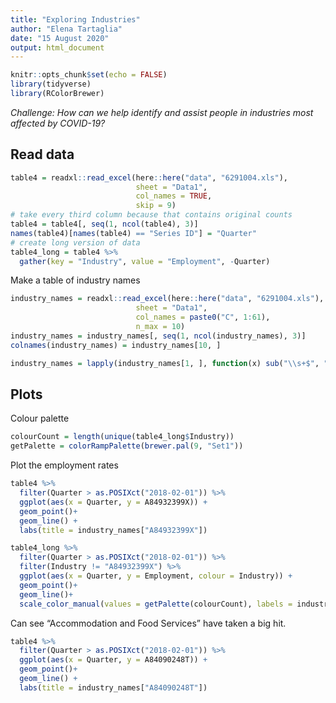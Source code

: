 ```yaml
---
title: "Exploring Industries"
author: "Elena Tartaglia"
date: "15 August 2020"
output: html_document
---
```


```r
knitr::opts_chunk$set(echo = FALSE)
library(tidyverse)
library(RColorBrewer)
```

*Challenge: How can we help identify and assist people in industries most affected by COVID-19?*

## Read data

```r
table4 = readxl::read_excel(here::here("data", "6291004.xls"),
                            sheet = "Data1",
                            col_names = TRUE,
                            skip = 9)
# take every third column because that contains original counts
table4 = table4[, seq(1, ncol(table4), 3)]
names(table4)[names(table4) == "Series ID"] = "Quarter"
# create long version of data
table4_long = table4 %>%
  gather(key = "Industry", value = "Employment", -Quarter)
```

Make a table of industry names 

```r
industry_names = readxl::read_excel(here::here("data", "6291004.xls"),
                            sheet = "Data1",
                            col_names = paste0("C", 1:61),
                            n_max = 10)
industry_names = industry_names[, seq(1, ncol(industry_names), 3)]
colnames(industry_names) = industry_names[10, ]

industry_names = lapply(industry_names[1, ], function(x) sub("\\s+$", "", stringr::str_extract(x, "[^;]*")))
```

## Plots

Colour palette

```r
colourCount = length(unique(table4_long$Industry))
getPalette = colorRampPalette(brewer.pal(9, "Set1"))
```



Plot the employment rates



```r
table4 %>%
  filter(Quarter > as.POSIXct("2018-02-01")) %>%
  ggplot(aes(x = Quarter, y = A84932399X)) +
  geom_point()+
  geom_line() +
  labs(title = industry_names["A84932399X"])
```




```r
table4_long %>%
  filter(Quarter > as.POSIXct("2018-02-01")) %>%
  filter(Industry != "A84932399X") %>%
  ggplot(aes(x = Quarter, y = Employment, colour = Industry)) +
  geom_point()+
  geom_line()+
  scale_color_manual(values = getPalette(colourCount), labels = industry_names)
```

Can see "Accommodation and Food Services" have taken a big hit.

```r
table4 %>%
  filter(Quarter > as.POSIXct("2018-02-01")) %>%
  ggplot(aes(x = Quarter, y = A84090248T)) +
  geom_point()+
  geom_line() +
  labs(title = industry_names["A84090248T"])
```



